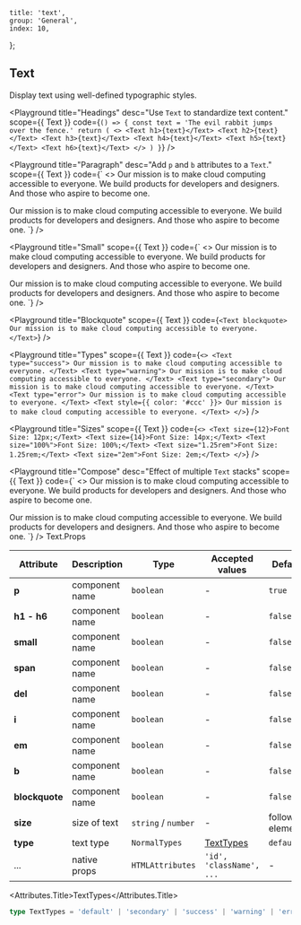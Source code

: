 
	title: 'text',
	group: 'General',
	index: 10,
};

## Text

Display text using well-defined typographic styles.

<Playground
	title="Headings"
	desc="Use `Text` to standardize text content."
	scope={{ Text }}
	code={`
() => {
  const text = 'The evil rabbit jumps over the fence.'
  return (
    <>
      <Text h1>{text}</Text>
      <Text h2>{text}</Text>
      <Text h3>{text}</Text>
      <Text h4>{text}</Text>
      <Text h5>{text}</Text>
      <Text h6>{text}</Text>
    </>
  )
}
`}
/>

<Playground
  title="Paragraph"
  desc="Add `p` and `b` attributes to a `Text`."
  scope={{ Text }}
  code={`
<>
  <Text p>
   Our mission is to make cloud computing accessible to everyone. We build products for developers and designers. And those who aspire to become one.
  </Text>

  <Text p b>
   Our mission is to make cloud computing accessible to everyone. We build products for developers and designers. And those who aspire to become one.
  </Text>
</>
`} />

<Playground
  title="Small"
  scope={{ Text }}
  code={`
<>
  <Text small>
   Our mission is to make cloud computing accessible to everyone. We build products for developers and designers. And those who aspire to become one.
  </Text>

  <Text small i>
   Our mission is to make cloud computing accessible to everyone. We build products for developers and designers. And those who aspire to become one.
  </Text>
</>
`} />

<Playground
	title="Blockquote"
	scope={{ Text }}
	code={`
<Text blockquote>
  Our mission is to make cloud computing accessible to everyone.
</Text>
`}
/>

<Playground
	title="Types"
	scope={{ Text }}
	code={`
<>
  <Text type="success">
    Our mission is to make cloud computing accessible to everyone.
  </Text>
  <Text type="warning">
    Our mission is to make cloud computing accessible to everyone.
  </Text>
  <Text type="secondary">
    Our mission is to make cloud computing accessible to everyone.
  </Text>
  <Text type="error">
    Our mission is to make cloud computing accessible to everyone.
  </Text>
  <Text style={{ color: '#ccc' }}>
    Our mission is to make cloud computing accessible to everyone.
  </Text>
</>
`}
/>

<Playground
	title="Sizes"
	scope={{ Text }}
	code={`
<>
  <Text size={12}>Font Size: 12px;</Text>
  <Text size={14}>Font Size: 14px;</Text>
  <Text size="100%">Font Size: 100%;</Text>
  <Text size="1.25rem">Font Size: 1.25rem;</Text>
  <Text size="2em">Font Size: 2em;</Text>
</>
`}
/>

<Playground
  title="Compose"
  desc="Effect of multiple `Text` stacks"
  scope={{ Text }}
  code={`
<>
  <Text p>
   Our mission is to make cloud computing accessible to everyone. We build products for developers and designers. And those who aspire to become one.
  </Text>

  <Text>
    <Text small del>Our mission is to make cloud computing accessible to everyone.</Text>
    <Text small b>We build products for developers and designers. And those who aspire to become one.</Text>
  </Text>
</>
`} />

<Attributes edit="/pages/en-us/components/text.mdx">
<Attributes.Title>Text.Props</Attributes.Title>

| Attribute      | Description    | Type                | Accepted values          | Default         |
| -------------- | -------------- | ------------------- | ------------------------ | --------------- |
| **p**          | component name | `boolean`           | -                        | `true`          |
| **h1 - h6**    | component name | `boolean`           | -                        | `false`         |
| **small**      | component name | `boolean`           | -                        | `false`         |
| **span**       | component name | `boolean`           | -                        | `false`         |
| **del**        | component name | `boolean`           | -                        | `false`         |
| **i**          | component name | `boolean`           | -                        | `false`         |
| **em**         | component name | `boolean`           | -                        | `false`         |
| **b**          | component name | `boolean`           | -                        | `false`         |
| **blockquote** | component name | `boolean`           | -                        | `false`         |
| **size**       | size of text   | `string` / `number` | -                        | follow elements |
| **type**       | text type      | `NormalTypes`       | [TextTypes](#texttypes)  | `default`       |
| ...            | native props   | `HTMLAttributes`    | `'id', 'className', ...` | -               |

<Attributes.Title>TextTypes</Attributes.Title>

```ts
type TextTypes = 'default' | 'secondary' | 'success' | 'warning' | 'error';
```

</Attributes>

